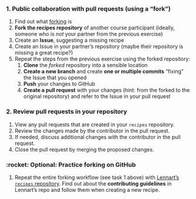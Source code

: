### 1. Public collaboration with pull requests (using a "fork")

1. Find out what [forking](https://lennartwittkuhn.com/version-control-book/chapters/github-advanced.html) is
1. **Fork the recipes repository** of another course participant (ideally, someone who is *not* your partner from the previous exercise)
1. Create an **Issue**, suggesting a missing recipe
1. Create an Issue in your partner's repository (maybe their repository is missing a great recipe?)
1. Repeat the steps from the previous exercise using the forked repository:
    1. **Clone** the *forked* repository into a sensible location
    1. **Create a new branch** and create **one or multiple commits** "fixing" the Issue that you opened
    1. **Push** your changes to GitHub
    1. **Create a pull request** with your changes (hint: from the forked to the original repository) and refer to the Issue in your pull request

### 2. Review pull requests in your repository

1. View any pull requests that are created in your `recipes` repository.
1. Review the changes made by the contributor in the pull request.
1. If needed, discuss additional changes with the contributor in the pull request.
1. Close the pull request by merging the proposed changes.
    
### :rocket: Optional: Practice forking on GitHub

1. Repeat the entire forking workflow (see task 1 above) with [Lennart's `recipes` repository](https://github.com/lnnrtwttkhn/recipes/).
Find out about the **contributing guidelines** in Lennart's repo and follow them when creating a new recipe.
